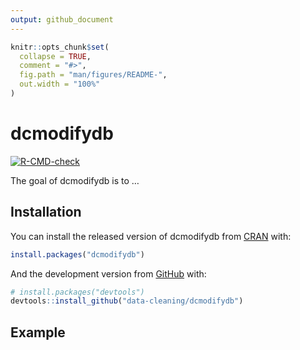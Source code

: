 ```yaml
---
output: github_document
---
```


<!-- README.md is generated from README.Rmd. Please edit that file -->

```r
knitr::opts_chunk$set(
  collapse = TRUE,
  comment = "#>",
  fig.path = "man/figures/README-",
  out.width = "100%"
)
```

# dcmodifydb

<!-- badges: start -->
[![R-CMD-check](https://github.com/data-cleaning/dcmodifydb/workflows/R-CMD-check/badge.svg)](https://github.com/data-cleaning/dcmodifydb/actions)
<!-- badges: end -->

The goal of dcmodifydb is to ...

## Installation

You can install the released version of dcmodifydb from [CRAN](https://CRAN.R-project.org) with:

``` r
install.packages("dcmodifydb")
```

And the development version from [GitHub](https://github.com/) with:

``` r
# install.packages("devtools")
devtools::install_github("data-cleaning/dcmodifydb")
```
## Example

